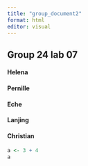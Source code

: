 ```yaml
---
title: "group_document2"
format: html
editor: visual
---
```


## Group 24 lab 07

#### Helena

#### Pernille

#### Eche

#### Lanjing

#### Christian

```r
a <- 3 + 4
a
```

